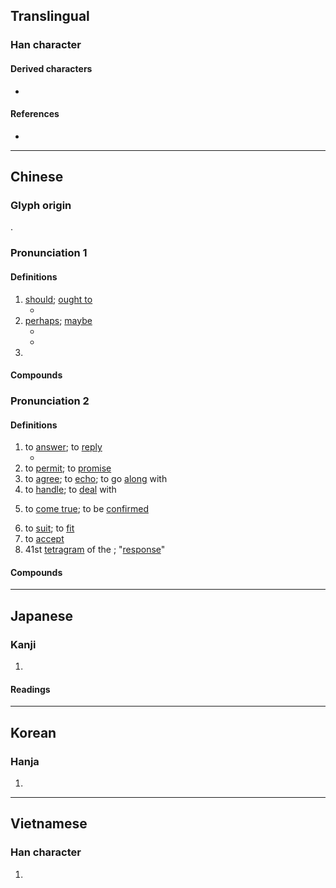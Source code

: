 {{also|应|応|𝌮}}
{{character info/new}}
==Translingual==
{{Han simplified forms|應|応|应}}

===Han character===
{{Han char|rn=61|rad=心|as=13|sn=16|four=00231|canj=IOGP,IGP|ids=⿸䧹心}}

====Derived characters====
* {{l|mul|[[軈]], [[㒣]], [[㣹]], [[㶐]], [[𡄖]], [[𡾶]], [[𥌾]], [[𥗡]], [[𧃽]], [[𧕄]], [[𪈠]], [[𪯂]]}}

====References====
* {{Han ref|kx=0405.210|dkj=11330|dj=0746.020|hdz=42359.030|uh=61C9|ud=25033|bh=C0B3|bd=49331}}

----

==Chinese==
{{zh-forms|s=应|alt=譍,噟,応,𢈀,𢇭,𠩍,𤻮,𧭭,𡄖}}

===Glyph origin===
{{Han etym}}
{{Han compound|䧹|心|c1=p|c2=s|t2=heart|ls=psc}}.

===Pronunciation 1===
{{zh-pron
|m=yīng
|m-s=
|c=jing1
|c-t=
|g=
|h=pfs=yin
|j=
|mb=e̿ng
|md=ĭng
|mn=eng/èng
|mn-t=êng1
|w=1in
|x=
|dial=1
|mc=1
|oc=1,1
|cat=v,pn
}}
{{zh-attn-split}}

====Definitions====
{{zh-hanzi}}
{{zh-wp|zh:應姓|en:Yīng}}

# [[should]]; [[ought to]]
#* {{zh-x|文王 既 勤 止，我 應{yīng} 受 之。|King Wen laboured earnestly; Right is it we '''should''' have received [the kingdom].|ref=Shijing}}
# [[perhaps]]; [[maybe]]
#* {{zh-x|秋 來 應{yīng} 瘦 盡，偏 自 著[着] 腰身。||ref={{w|Northern and Southern Dynasties}}, Xu Ling (徐陵)}}
#* {{zh-x|此 曲{qǔ} 祇[只] 應{yīng} 天上 有，人間 能 得 幾 回 聞？|This tune is '''perhaps''' only present in Heaven; how many times can you hear this in the human world?|ref={{w|Tang Dynasty}}, Du Fu}}
# {{surname|lang=zh}}

====Compounds====
{{zh-der|fold=1|一應|一應俱全|不應|便應|大不應是|應付|應付帳款|應付票據|應分|應屆|應收帳款|應收帳款週轉率|應收票據|應有盡有|應用|應當|應繼分|應該|應選|應須|理應|相應|罪有應得|該應|道得應得|鰷魚溝水活，應笑北溟鯤}}

===Pronunciation 2===
{{zh-pron
|m=yìng
|m-s=
|c=jing3
|c-t=
|g=
|h=pfs=en/yin/yín
|h_note=en - colloquial ("to reply"); yin - literary ("to agree, to handle"); yín - colloquial ("to promise")
|j=
|mb=
|md=éng
|mn=ìn/èng/eng
|mn_note=ìn - vernacular; èng - literary; eng - surname
|mn-t=êng3
|w=2in
|x=
|dial=2
|mc=2
|oc=n,2
|ma=
|cat=v
}}

====Definitions====
{{zh-hanzi}}

# to [[answer]]; to [[reply]]
#* {{zh-x|老子 漠然 不 應。|Laozi looked indifferent, and gave him no answer.|ref=Zhuangzi}}
# to [[permit]]; to [[promise]]
# to [[agree]]; to [[echo]]; to go [[along]] with
# to [[handle]]; to [[deal]] with
# {{lb|zh|of [[word]]s, etc.}} to [[come true]]; to be [[confirmed]]
# to [[suit]]; to [[fit]]
# to [[accept]]
# 41st [[tetragram]] of the {{w|Taixuanjing}}; "[[response]]"

====Compounds====
{{zh-der|一呼百應|上朝取應|不可逆反應|不應|不良適應|中和反應|乘機應變|互感應|侍應生|供不應求|供應|供應|供應商|倒鐘擺效應|光位反應|光反應|光效應藝術|光電效應|內應|八方呼應|其應若響|凝結反應|制約反應|刺激反應論|前呼後應|包晶反應|包析反應|化學反應|博文反應系列|反應|取應|叩應|叫天天不應，叫地地不靈|可逆反應|同聲相應|吸熱反應|呼應|噭應|回應|因應|因應措施|因果報應|國際百科資料供應業務|城市熱效應|報應|報應不爽|報應刑|壓水式反應器|壓電效應|外合裡應|大蒜效應|天人感應|天理報應|太上感應篇|宋應星|定應|寶應|寶應縣|對應|山崩鐘應|平衡反應|得心應手|得手應心|心不應口|心手相應|心電感應|快滋生反應器|愛迪生效應|感應|慨然應允|應世|應乎人心|應付|應付自如|應付裕如|應允|應典|應制|應力|應募|應卯|應卯吃糧|應口|應召|應召女郎|應召站|應名|應名兒|應名點卯|應命|應和|應嘴應舌|應圖受籙|應天受命|應天府|應天從人|應天從民|應天從物|應天承運|應天書院|應天順人|應天順時|應天順民|應對|應對不窮|應對如流|應山縣|應市|應弦飲羽|應徵|應徵信|應急|應感|應戰|應手|應承|應捕|應接|應接不暇|應接如響|應援|應敵|應昂|應昌期圍棋教育基金會|應時|應時當令|應時而生|應景|應機權變|應機立斷|應權通變|應物|應物斯感|應物現形|應瑒|應璩|應用|應用套裝軟體|應用心理學|應用數學|應用文|應用科學|應用程式|應用語言學|應用軟體|應答|應答如流|應答如響|應籙受圖|應考|應聘|應聲|應聲而倒|應聲蟲|應舉|應規蹈矩|應訊|應許|應診|應詔|應試|應諾|應變|應變無方|應變隨機|應運|應運而出|應運而生|應運而起|應邀|應酬|應酬話|應鐘|應門|應際而生|應驗|應龍|承應|接應|接應不暇|支應|放熱反應|效應|救應|料應|暗反應|暗順應|月暈效應|有求必應|有求斯應|望風響應|東鳴西應|枹鼓相應|核反應|核反應器|核子反應|核子反應爐|機應|此發彼應|沸水式反應器|溫室效應|滿口應允|滿口應承|滿口答應|滿應滿許|照應|熱島效應|熱核反應|王應麟|瑞應|皮內反應法|相應|相應不理|磁感應|視覺適應|窮於應付|符應|答應|答應不迭|策應|結尾應酬語|線上叩應|聞風響應|聲叫聲應|聲應氣求|聲求氣應|肆應|臨機應變|自感應|虛應故事|表裡相應|裡應外合|言不應點|輕水反應器|輕水式反應器|輸贏無定，報應分明|連鎖反應|週末效應|過敏性反應|遙相應和|適應|還原反應|酬應|重水式反應器|銅山西崩，洛鐘東應|鏈鎖反應|防衛性反應|隨機應變|靈應|靜電感應|韋應物|響應|順人應天|順天應人|順天應時|順應|順應民心|順應潮流|領先反應法則|顯應|顯色反應|風從響應|首尾相應|高雄應用科技大學|點頭答應|黿鳴鱉應|應城}}

----

==Japanese==
{{ja-kanji forms|応|應}}

===Kanji===
{{ja-kanji|grade=|rs=心13|shin=応}}

# {{kyujitai spelling of|応}}

====Readings====
{{ja-readings
|goon=おう<おう
|kanon=よう<よう
|kun=こた-える<こた-へる, いら-える<いら-へる, あた-る<あた-る, まさ-に<まさ-に
}}

----

==Korean==

===Hanja===
{{ko-hanja|hangeul=응|eumhun=|rv=eung|mr=ŭng|y=ung}}

# {{defn|lang=ko|sort=心13}}

----

==Vietnamese==

===Han character===
{{vi-hantu|[[ứng]], [[ưng]], [[ừng]]|rs=心13}}

# {{defn|lang=vi|sort=心13}}